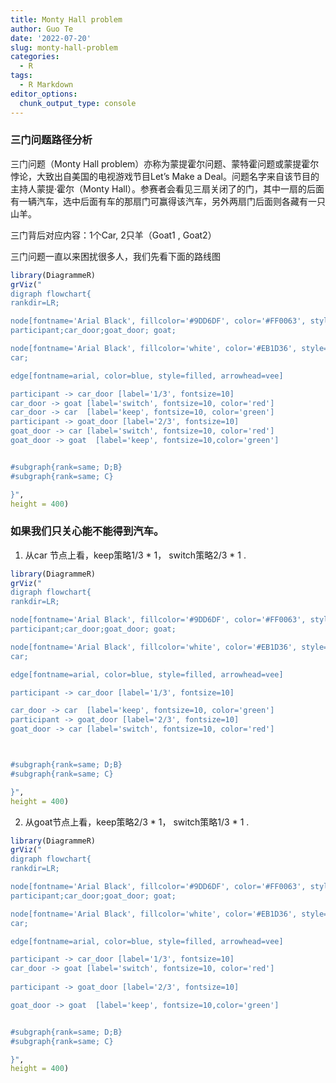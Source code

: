```yaml
---
title: Monty Hall problem
author: Guo Te
date: '2022-07-20'
slug: monty-hall-problem
categories:
  - R
tags:
  - R Markdown
editor_options: 
  chunk_output_type: console
---
```



### 三门问题路径分析

三门问题（Monty Hall problem）亦称为蒙提霍尔问题、蒙特霍问题或蒙提霍尔悖论，大致出自美国的电视游戏节目Let's Make a Deal。问题名字来自该节目的主持人蒙提·霍尔（Monty Hall）。参赛者会看见三扇关闭了的门，其中一扇的后面有一辆汽车，选中后面有车的那扇门可赢得该汽车，另外两扇门后面则各藏有一只山羊。



三门背后对应内容：1个Car, 2只羊（Goat1 , Goat2）

三门问题一直以来困扰很多人，我们先看下面的路线图

```r
library(DiagrammeR)
grViz("
digraph flowchart{
rankdir=LR; 

node[fontname='Arial Black', fillcolor='#9DD6DF', color='#FF0063', style=filled, shape=oval]
participant;car_door;goat_door; goat;

node[fontname='Arial Black', fillcolor='white', color='#EB1D36', style=filled, shape=oval]
car;

edge[fontname=arial, color=blue, style=filled, arrowhead=vee]

participant -> car_door [label='1/3', fontsize=10]
car_door -> goat [label='switch', fontsize=10, color='red']
car_door -> car  [label='keep', fontsize=10, color='green']
participant -> goat_door [label='2/3', fontsize=10]
goat_door -> car [label='switch', fontsize=10, color='red']
goat_door -> goat  [label='keep', fontsize=10,color='green']


#subgraph{rank=same; D;B}
#subgraph{rank=same; C}

}",
height = 400)
```

### 如果我们只关心能不能得到汽车。

1. 从car 节点上看，keep策略1/3 * 1， switch策略2/3 * 1 . 
```r
library(DiagrammeR)
grViz("
digraph flowchart{
rankdir=LR; 

node[fontname='Arial Black', fillcolor='#9DD6DF', color='#FF0063', style=filled, shape=oval]
participant;car_door;goat_door; goat;

node[fontname='Arial Black', fillcolor='white', color='#EB1D36', style=filled, shape=oval]
car;

edge[fontname=arial, color=blue, style=filled, arrowhead=vee]

participant -> car_door [label='1/3', fontsize=10]

car_door -> car  [label='keep', fontsize=10, color='green']
participant -> goat_door [label='2/3', fontsize=10]
goat_door -> car [label='switch', fontsize=10, color='red']



#subgraph{rank=same; D;B}
#subgraph{rank=same; C}

}",
height = 400)
```
2. 从goat节点上看，keep策略2/3 * 1， switch策略1/3 * 1 .

```r
library(DiagrammeR)
grViz("
digraph flowchart{
rankdir=LR; 

node[fontname='Arial Black', fillcolor='#9DD6DF', color='#FF0063', style=filled, shape=oval]
participant;car_door;goat_door; goat;

node[fontname='Arial Black', fillcolor='white', color='#EB1D36', style=filled, shape=oval]
car;

edge[fontname=arial, color=blue, style=filled, arrowhead=vee]

participant -> car_door [label='1/3', fontsize=10]
car_door -> goat [label='switch', fontsize=10, color='red']
 
participant -> goat_door [label='2/3', fontsize=10]

goat_door -> goat  [label='keep', fontsize=10,color='green']


#subgraph{rank=same; D;B}
#subgraph{rank=same; C}

}",
height = 400)
```
